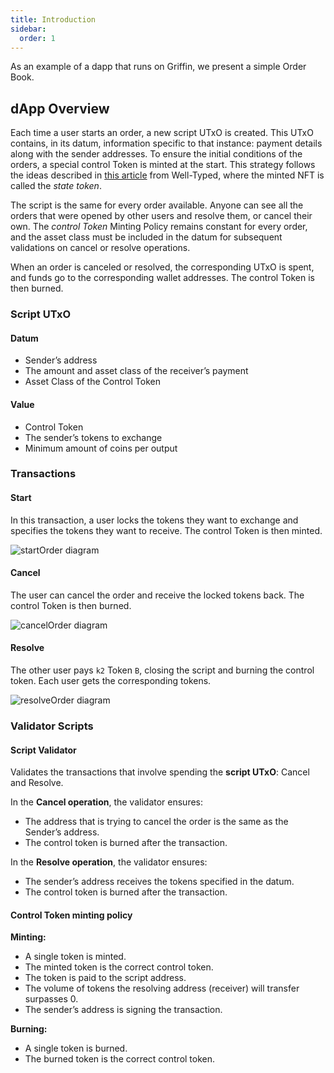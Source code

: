 ```yaml
---
title: Introduction
sidebar:
  order: 1
---
```


As an example of a dapp that runs on Griffin, we present a simple Order Book.

## dApp Overview

Each time a user starts an order, a new script UTxO is created. This UTxO contains, in its datum, information specific to that instance: payment details along with the sender addresses. To ensure the initial conditions of the orders, a special control Token is minted at the start.
This strategy follows the ideas described in [this article](https://well-typed.com/blog/2022/08/plutus-initial-conditions/)
from Well-Typed, where the minted NFT is called the *state token*.

The script is the same for every order available. Anyone can see all the orders that were opened by other users and resolve them, or cancel their own.
The *control Token* Minting Policy remains constant for every order, and the asset class must be included in the datum for subsequent validations on cancel or resolve operations.

When an order is canceled or resolved, the corresponding UTxO is spent, and funds go to the corresponding wallet addresses. The control Token is then burned.


### Script UTxO

#### Datum

- Sender’s address
- The amount and asset class of the receiver’s payment
- Asset Class of the Control Token

#### Value

- Control Token
- The sender’s tokens to exchange
- Minimum amount of coins per output


### Transactions

#### Start

In this transaction, a user locks the tokens they want to exchange and specifies the tokens they want to receive. The control Token is then minted.

![startOrder diagram](../../assets/startOrder.png)

#### Cancel

The user can cancel the order and receive the locked tokens back. The control Token is then burned.

![cancelOrder diagram](../../assets/cancelOrder.png)

#### Resolve

The other user pays `k2` Token `B`, closing the script and burning the control token. Each user gets the corresponding tokens.

![resolveOrder diagram](../../assets/resolveOrder.png)


### Validator Scripts

#### Script Validator

Validates the transactions that involve spending the **script UTxO**: Cancel and Resolve.

In the **Cancel operation**, the validator ensures:

- The address that is trying to cancel the order is the same as the Sender’s address.
- The control token is burned after the transaction.

In the **Resolve operation**, the validator ensures:

- The sender’s address receives the tokens specified in the datum.
- The control token is burned after the transaction.

#### Control Token minting policy

**Minting:**

- A single token is minted.
- The minted token is the correct control token.
- The token is paid to the script address.
- The volume of tokens the resolving address (receiver) will transfer surpasses 0.
- The sender’s address is signing the transaction.

**Burning:**

- A single token is burned.
- The burned token is the correct control token.
